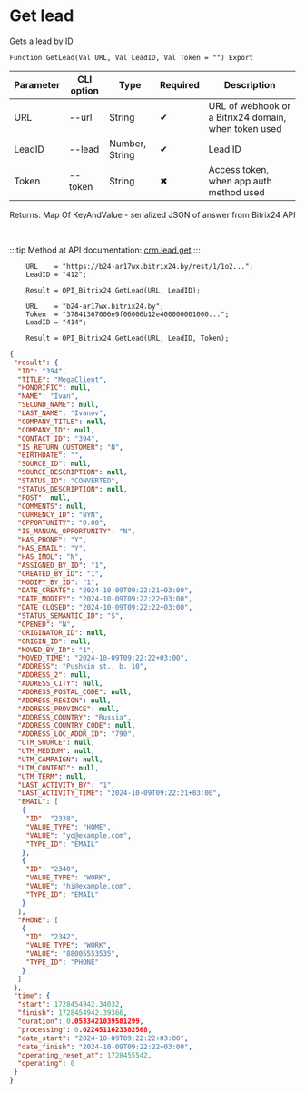 ﻿---
sidebar_position: 3
---


# Get lead
 Gets a lead by ID



`Function GetLead(Val URL, Val LeadID, Val Token = "") Export`

  | Parameter | CLI option | Type | Required | Description |
  |-|-|-|-|-|
  | URL | --url | String | &#x2714; | URL of webhook or a Bitrix24 domain, when token used |
  | LeadID | --lead | Number, String | &#x2714; | Lead ID |
  | Token | --token | String | &#x2716; | Access token, when app auth method used |

  
  Returns:  Map Of KeyAndValue - serialized JSON of answer from Bitrix24 API

<br/>

:::tip
Method at API documentation: [crm.lead.get](https://dev.1c-bitrix.ru/rest_help/crm/leads/crm_lead_get.php)
:::
<br/>


```bsl title="1C:Enterprise/OneScript code example"
    URL    = "https://b24-ar17wx.bitrix24.by/rest/1/1o2...";
    LeadID = "412";

    Result = OPI_Bitrix24.GetLead(URL, LeadID);

    URL    = "b24-ar17wx.bitrix24.by";
    Token  = "37841367006e9f06006b12e400000001000...";
    LeadID = "414";

    Result = OPI_Bitrix24.GetLead(URL, LeadID, Token);
```
 



```json title="Result"
{
 "result": {
  "ID": "394",
  "TITLE": "MegaClient",
  "HONORIFIC": null,
  "NAME": "Ivan",
  "SECOND_NAME": null,
  "LAST_NAME": "Ivanov",
  "COMPANY_TITLE": null,
  "COMPANY_ID": null,
  "CONTACT_ID": "394",
  "IS_RETURN_CUSTOMER": "N",
  "BIRTHDATE": "",
  "SOURCE_ID": null,
  "SOURCE_DESCRIPTION": null,
  "STATUS_ID": "CONVERTED",
  "STATUS_DESCRIPTION": null,
  "POST": null,
  "COMMENTS": null,
  "CURRENCY_ID": "BYN",
  "OPPORTUNITY": "0.00",
  "IS_MANUAL_OPPORTUNITY": "N",
  "HAS_PHONE": "Y",
  "HAS_EMAIL": "Y",
  "HAS_IMOL": "N",
  "ASSIGNED_BY_ID": "1",
  "CREATED_BY_ID": "1",
  "MODIFY_BY_ID": "1",
  "DATE_CREATE": "2024-10-09T09:22:21+03:00",
  "DATE_MODIFY": "2024-10-09T09:22:22+03:00",
  "DATE_CLOSED": "2024-10-09T09:22:22+03:00",
  "STATUS_SEMANTIC_ID": "S",
  "OPENED": "N",
  "ORIGINATOR_ID": null,
  "ORIGIN_ID": null,
  "MOVED_BY_ID": "1",
  "MOVED_TIME": "2024-10-09T09:22:22+03:00",
  "ADDRESS": "Pushkin st., b. 10",
  "ADDRESS_2": null,
  "ADDRESS_CITY": null,
  "ADDRESS_POSTAL_CODE": null,
  "ADDRESS_REGION": null,
  "ADDRESS_PROVINCE": null,
  "ADDRESS_COUNTRY": "Russia",
  "ADDRESS_COUNTRY_CODE": null,
  "ADDRESS_LOC_ADDR_ID": "790",
  "UTM_SOURCE": null,
  "UTM_MEDIUM": null,
  "UTM_CAMPAIGN": null,
  "UTM_CONTENT": null,
  "UTM_TERM": null,
  "LAST_ACTIVITY_BY": "1",
  "LAST_ACTIVITY_TIME": "2024-10-09T09:22:21+03:00",
  "EMAIL": [
   {
    "ID": "2338",
    "VALUE_TYPE": "HOME",
    "VALUE": "yo@example.com",
    "TYPE_ID": "EMAIL"
   },
   {
    "ID": "2340",
    "VALUE_TYPE": "WORK",
    "VALUE": "hi@example.com",
    "TYPE_ID": "EMAIL"
   }
  ],
  "PHONE": [
   {
    "ID": "2342",
    "VALUE_TYPE": "WORK",
    "VALUE": "88005553535",
    "TYPE_ID": "PHONE"
   }
  ]
 },
 "time": {
  "start": 1728454942.34032,
  "finish": 1728454942.39366,
  "duration": 0.0533421039581299,
  "processing": 0.0224511623382568,
  "date_start": "2024-10-09T09:22:22+03:00",
  "date_finish": "2024-10-09T09:22:22+03:00",
  "operating_reset_at": 1728455542,
  "operating": 0
 }
}
```

